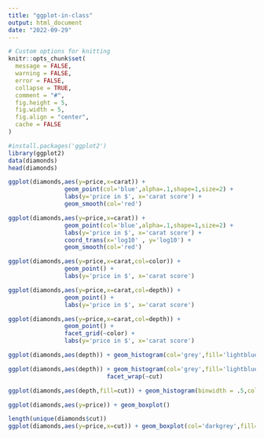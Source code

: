 ---
title: "ggplot-in-class"
output: html_document
date: "2022-09-29"
---

```{r echo=FALSE}
# Custom options for knitting
knitr::opts_chunk$set(
  message = FALSE,
  warning = FALSE,
  error = FALSE, 
  collapse = TRUE,
  comment = "#",
  fig.height = 5,
  fig.width = 5,
  fig.align = "center",
  cache = FALSE
) 
```

```{r}
#install.packages('ggplot2')
library(ggplot2)
data(diamonds)
head(diamonds)
```
```{r}
ggplot(diamonds,aes(y=price,x=carat)) + 
                geom_point(col='blue',alpha=.1,shape=1,size=2) + 
                labs(y='price in $', x='carat score') + 
                geom_smooth(col='red')
```

```{r}
ggplot(diamonds,aes(y=price,x=carat)) + 
                geom_point(col='blue',alpha=.1,shape=1,size=2) + 
                labs(y='price in $', x='carat score') + 
                coord_trans(x='log10' , y='log10') +
                geom_smooth(col='red')
```
```{r}
ggplot(diamonds,aes(y=price,x=carat,col=color)) + 
                geom_point() + 
                labs(y='price in $', x='carat score')
```

```{r}
ggplot(diamonds,aes(y=price,x=carat,col=depth)) + 
                geom_point() + 
                labs(y='price in $', x='carat score')
```

```{r, fig.width=8,fig.height=2}
ggplot(diamonds,aes(y=price,x=carat,col=depth)) + 
                geom_point() + 
                facet_grid(~color) +
                labs(y='price in $', x='carat score')
```

```{r}
ggplot(diamonds,aes(depth)) + geom_histogram(col='grey',fill='lightblue',binwidth = .5)
```

```{r}
ggplot(diamonds,aes(depth)) + geom_histogram(col='grey',fill='lightblue',binwidth = .5) +
                            facet_wrap(~cut)
```
```{r}
ggplot(diamonds,aes(depth,fill=cut)) + geom_histogram(binwidth = .5,col='black',position='identity',alpha=.5)
```




```{r, fig.height = 3,fig.width = 1.5}
ggplot(diamonds,aes(y=price)) + geom_boxplot()
```

```{r}
length(unique(diamonds$cut))
ggplot(diamonds,aes(y=price,x=cut)) + geom_boxplot(col='darkgrey',fill='lightblue')
```

